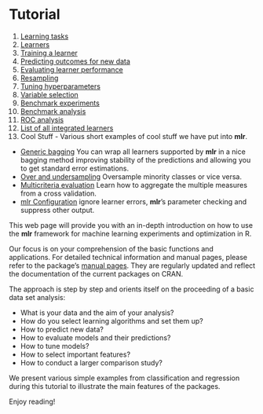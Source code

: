 Tutorial
========

1. [Learning tasks](task.md)
2. [Learners](learner.md)
3. [Training a learner](train.md)
4. [Predicting outcomes for new data](predict.md)
5. [Evaluating learner performance](performance.md)
6. [Resampling](resample.md)
7. [Tuning hyperparameters](tune.md)
8. [Variable selection](variable_selection.md)
9. [Benchmark experiments](benchmark_experiments.md)
10. [Benchmark analysis](benchmark_analysis.md)
11. [ROC analysis](roc_analysis.md)
12. [List of all integrated learners](http://berndbischl.github.io/mlr/man/learners.html)
13. Cool Stuff - Various short examples of cool stuff we have put into **mlr**.
  * [Generic bagging](makeBaggingWrapper.md) You can wrap all learners supported by **mlr** in a nice bagging method improving stability of the predictions and allowing you to get standard error estimations.
  * [Over and undersampling](over_and_undersampling.md) Oversample minority classes or vice versa.
  * [Multicriteria evaluation](multicriteria_evaluation.md) Learn how to aggregate the multiple measures from a cross validation.
  * [mlr Configuration](configureMlr.md) ignore learner errors, **mlr**'s parameter checking and suppress other output.

This web page will provide you with an in-depth introduction on how to
use the **mlr** framework for machine learning experiments and
optimization in R.

Our focus is on your comprehension of the basic functions and
applications. For detailed technical information and manual pages, please refer to
the package's [manual pages](http://berndbischl.github.io/mlr/man/). They are regularly updated and reflect the documentation
of the current packages on CRAN.

The approach is step by step and orients itself on the proceeding of a basic data set analysis:

* What is your data and the aim of your analysis?
* How do you select learning algorithms and set them up?
* How to predict new data?
* How to evaluate models and their predictions?
* How to tune models?
* How to select important features?
* How to conduct a larger comparison study?

We present various simple examples from classification and regression
during this tutorial to illustrate the main features of the
packages.

Enjoy reading!

